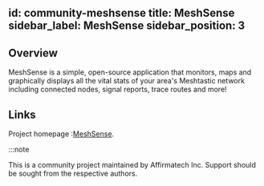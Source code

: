 id: community-meshsense
title: MeshSense
sidebar_label: MeshSense
sidebar_position: 3
---

## Overview
MeshSense is a simple, open-source application that monitors, maps and graphically displays all the vital stats of your area's Meshtastic network including connected nodes, signal reports, trace routes and more!

## Links
Project homepage :[MeshSense](https://meshsense.app).

:::note

This is a community project maintained by Affirmatech Inc.
Support should be sought from the respective authors.
